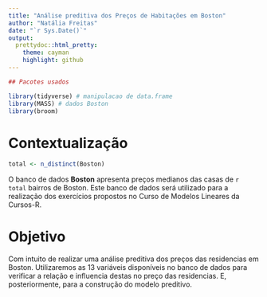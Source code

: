 ```yaml
---
title: "Análise preditiva dos Preços de Habitações em Boston"
author: "Natália Freitas"
date: "`r Sys.Date()`"
output:
  prettydoc::html_pretty:
    theme: cayman
    highlight: github
---
```


```r
## Pacotes usados

library(tidyverse) # manipulacao de data.frame
library(MASS) # dados Boston
library(broom)
```

# Contextualização

```r
total <- n_distinct(Boston)

```

O banco de dados **Boston** apresenta preços medianos das casas de `r total` bairros de Boston. Este banco de dados será utilizado para a realização dos exercícios propostos no Curso de Modelos Lineares da Cursos-R.

# Objetivo

Com intuito de realizar uma análise preditiva dos preços das residencias em Boston. Utilizaremos as 13 variáveis disponíveis no banco de dados para verificar a relação e influencia destas no preço das residencias. E, posteriormente, para a construção do modelo preditivo.
